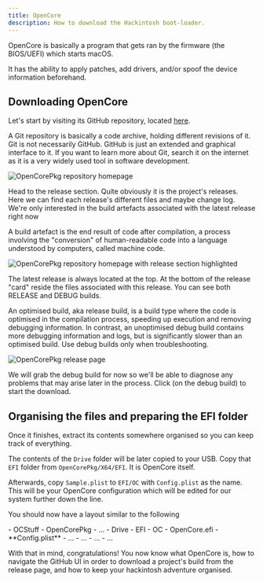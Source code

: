 ```yaml
---
title: OpenCore
description: How to download the Hackintosh boot-loader.
---
```



OpenCore is basically a program that gets ran by the firmware (the BIOS/UEFI) which starts macOS.

It has the ability to apply patches, add drivers, and/or spoof the device information beforehand.

## Downloading OpenCore

Let's start by visiting its GitHub repository, located [here](https://github.com/Acidanthera/OpenCorePkg).

<Aside type="tip">
A Git repository is basically a code archive, holding different revisions of it. Git is not necessarily GitHub. GitHub is just an extended and graphical interface to it. If you want to learn more about Git, search it on the internet as it is a very widely used tool in software development.
</Aside>

![OpenCorePkg repository homepage](~/assets/OpenCorePkg.png)

Head to the release section. Quite obviously it is the project's releases. Here we can find each release's different files and maybe change log. We're only interested in the build artefacts associated with the latest release right now

<Aside type="tip">
A build artefact is the end result of code after compilation, a process involving the "conversion" of human-readable code into a language understood by computers, called machine code.
</Aside>

![OpenCorePkg repository homepage with release section highlighted](~/assets/OpenCorePkgReleaseSection.png)

The latest release is always located at the top. At the bottom of the release "card" reside the files associated with this release. You can see both RELEASE and DEBUG builds.

<Aside type="tip">
An optimised build, aka release build, is a build type where the code is optimised in the compilation process, speeding up execution and removing debugging information. In contrast, an unoptimised debug build contains more debugging information and logs, but is significantly slower than an optimised build. Use debug builds only when troubleshooting.
</Aside>

![OpenCorePkg release page](~/assets/OpenCorePkgReleasePage.png)

We will grab the debug build for now so we'll be able to diagnose any problems that may arise later in the process. Click (on the debug build) to start the download.

## Organising the files and preparing the EFI folder

Once it finishes, extract its contents somewhere organised so you can keep track of everything.

The contents of the `Drive` folder will be later copied to your USB. Copy that `EFI` folder from `OpenCorePkg/X64/EFI`. It is OpenCore itself.

Afterwards, copy `Sample.plist` to `EFI/OC` with `Config.plist` as the name. This will be your OpenCore configuration which will be edited for our system further down the line.

You should now have a layout similar to the following

<FileTree>
- OCStuff
  - OpenCorePkg
    - …
  - Drive
    - EFI
      - OC
        - OpenCore.efi
        - **Config.plist**
        - …
      - …
    - …
  - …
</FileTree>

With that in mind, congratulations! You now know what OpenCore is, how to navigate the GitHub UI in order to download a project's build from the release page, and how to keep your hackintosh adventure organised.
